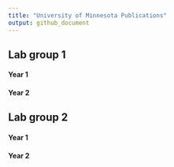 ---
title: "University of Minnesota Publications"
output: github_document
---

## Lab group 1
#### Year 1
#### Year 2

## Lab group 2
#### Year 1
#### Year 2